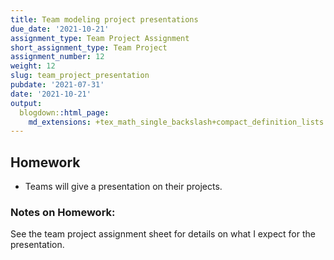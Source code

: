 ```yaml
---
title: Team modeling project presentations
due_date: '2021-10-21'
assignment_type: Team Project Assignment
short_assignment_type: Team Project
assignment_number: 12
weight: 12
slug: team_project_presentation
pubdate: '2021-07-31'
date: '2021-10-21'
output:
  blogdown::html_page:
    md_extensions: +tex_math_single_backslash+compact_definition_lists
---
```

## Homework

* Teams will give a presentation on their projects.

### Notes on Homework:

See the team project assignment sheet for details on what I expect for the presentation.